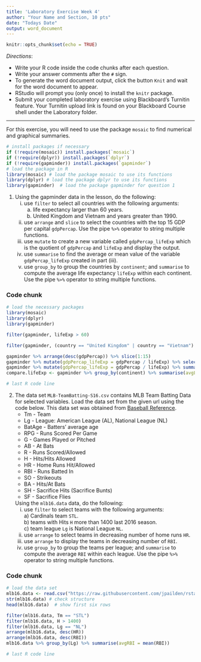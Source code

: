 ```yaml
---
title: 'Laboratory Exercise Week 4'
author: "Your Name and Section, 10 pts"
date: "Todays Date"
output: word_document
---
```


```r
knitr::opts_chunk$set(echo = TRUE)
```

*Directions*: 

* Write your R code inside the code chunks after each question.
* Write your answer comments after the `#` sign.
* To generate the word document output, click the button `Knit` and wait for the word document to appear.
* RStudio will prompt you (only once) to install the `knitr` package.
* Submit your completed laboratory exercise using Blackboard's Turnitin feature. Your Turnitin upload link is found on your Blackboard Course shell under the Laboratory folder.

***

For this exercise, you will need to use the package `mosaic` to find numerical and graphical summaries.

```r
# install packages if necessary
if (!require(mosaic)) install.packages(`mosaic`)
if (!require(dplyr)) install.packages(`dplyr`)
if (!require(gapminder)) install.packages(`gapminder`)
# load the package in R
library(mosaic) # load the package mosaic to use its functions
library(dplyr) # load the package dplyr to use its functions
library(gapminder)  # load the package gapminder for question 1
```


1. Using the gapminder data in the lesson, do the following:  
      i) use `filter` to select all countries with the following arguments:  
          a) life expectancy larger than 60 years.   
          b) United Kingdom and Vietnam and years greater than 1990.  
      ii) use `arrange` and `slice` to select the countries with the top 15 GDP per capital `gdpPercap`. Use the pipe `%>%` operator to string multiple functions.
      iii) use `mutate` to create a new variable called `gdpPercap_lifeExp` which is the quotient of `gdpPercap` and `lifeExp` and display the output.  
      iv) use `summarise` to find the average or mean value of the variable `gdpPercap_lifeExp` created in part (iii).     
      v) use `group_by` to group the countries by `continent`; and `summarise` to compute the average life expectancy `lifeExp` within each continent. Use the pipe `%>%` operator to string multiple functions.
      
      

### Code chunk
```r
# load the necessary packages
library(mosaic)
library(dplyr)
library(gapminder)

filter(gapminder, lifeExp > 60)

filter(gapminder, (country == "United Kingdom" | country == "Vietnam") & year > 1960)

gapminder %>% arrange(desc(gdpPercap)) %>% slice(1:15)
gapminder %>% mutate(gdpPercap_lifeExp = gdpPercap / lifeExp) %>% select(gdpPercap, lifeExp, gdpPercap_lifeExp)
gapminder %>% mutate(gdpPercap_lifeExp = gdpPercap / lifeExp) %>% summarise(avgGdpLifExp = mean(gdpPercap_lifeExp))
compare.lifeExp <- gapminder %>% group_by(continent) %>% summarise(avgLifeExp = mean(lifeExp))

# last R code line
```


2. The data set `MLB-TeamBatting-S16.csv` contains MLB Team Batting Data for selected variables. Load the data set from the given url using the code below. This data set was obtained from [Baseball Reference](https://www.baseball-reference.com/leagues/MLB/2016-standard-batting.shtml).
    * Tm - Team   
    * Lg - League: American League (AL), National League (NL)  
    * BatAge - Batters’ average age  
    * RPG - Runs Scored Per Game  
    * G - Games Played or Pitched  
    * AB - At Bats  
    * R - Runs Scored/Allowed  
    * H - Hits/Hits Allowed  
    * HR - Home Runs Hit/Allowed  
    * RBI - Runs Batted In  
    * SO - Strikeouts  
    * BA - Hits/At Bats  
    * SH - Sacrifice Hits (Sacrifice Bunts)  
    * SF - Sacrifice Flies  

    Using the `mlb16.data` data, do the following:      
      i) use `filter` to select teams with the following arguments:        
                 a) Cardinals team `STL`.    
                  b) teams with Hits `H` more than 1400 last 2016 season.   
                  c) team league `Lg` is National League `NL`.   
      ii) use `arrange` to select teams in decreasing number of home runs `HR`.      
      iii) use `arrange` to display the teams in decreasing number of `RBI`.       
      iv) use `group_by` to group the teams per league; and `summarise` to compute the average `RBI` within each league. Use the pipe `%>%` operator to string multiple functions.   
      


### Code chunk
```r
# load the data set
mlb16.data <- read.csv("https://raw.githubusercontent.com/jpailden/rstatlab/master/data/MLB-TeamBatting-S16.csv")
str(mlb16.data) # check structure
head(mlb16.data)  # show first six rows

filter(mlb16.data, Tm == "STL")
filter(mlb16.data, H > 1400)
filter(mlb16.data, Lg == "NL")
arrange(mlb16.data, desc(HR))
arrange(mlb16.data, desc(RBI))
mlb16.data %>% group_by(Lg) %>% summarise(avgRBI = mean(RBI))

# last R code line
```



